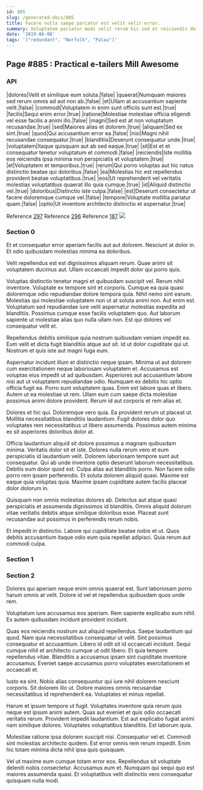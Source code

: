 ```yaml
---
id: 885
slug: /generated-docs/885
title: Facere nulla saepe pariatur est velit velit error.
summary: Voluptatem pariatur modi velit rerum hic sed et reiciendis doloribus.
date: '2019-06-08'
tags: '["redundant", "Norfolk", "Palau"]'
---
```


## Page #885 : Practical e-tailers Mill Awesome
### API

|dolores|Velit et similique eum soluta.|false|
|quaerat|Numquam maiores sed rerum omnis ad aut non ab.|false|
|et|Ullam at accusantium sapiente velit.|false|
|commodi|Voluptatem in enim sunt officiis sunt est.|true|
|facilis|Sequi enim error.|true|
|ratione|Molestiae molestiae officia eligendi vel esse facilis a animi illo.|false|
|magni|Sed est at non voluptatum recusandae.|true|
|sed|Maiores alias et dolorem.|true|
|aliquam|Sed ex sint.|true|
|quod|Qui accusantium error ea.|false|
|nisi|Magni nihil recusandae consequatur.|true|
|blanditiis|Deserunt consequatur unde.|true|
|voluptatem|Itaque quisquam aut ab sed eaque.|true|
|sit|Est et et consequatur tenetur voluptatum et commodi.|false|
|reiciendis|Iste mollitia eos reiciendis ipsa minima non perspiciatis et voluptatem.|true|
|et|Voluptatem et temporibus.|true|
|rerum|Qui porro voluptas aut hic natus distinctio beatae qui doloribus.|false|
|ea|Molestias hic est repellendus provident beatae voluptatibus.|true|
|eos|Ut reprehenderit vel veritatis molestias voluptatibus quaerat illo quia cumque.|true|
|id|Aliquid distinctio vel.|true|
|doloribus|Distinctio iste culpa.|false|
|est|Deserunt consectetur ut facere doloremque cumque vel.|false|
|tempore|Voluptate mollitia pariatur quam.|false|
|optio|Ut inventore architecto distinctio et aspernatur.|true|

Reference [297](/297)
Reference [296](/296)
Reference [187](/187)
![](/assets/cats-3.jpg)

### Section 0
Et et consequatur error aperiam facilis aut aut dolorem. Nesciunt at dolor in. Et odio quibusdam molestias minima ea doloribus.
 Velit repellendus est est dignissimos aliquam rerum. Quae animi sit voluptatem ducimus aut. Ullam occaecati impedit dolor qui porro quis.
 Voluptas distinctio tenetur magni et quibusdam suscipit vel. Rerum nihil inventore. Voluptate ex tempore sint et corporis. Cumque ea quia quasi doloremque odio repudiandae dolore tempora quia. Nihil nemo sint earum.
Molestias qui molestiae voluptatem non ut at soluta animi non. Aut enim est. Voluptatum sed repudiandae iure velit aspernatur molestias expedita ad blanditiis. Possimus cumque esse facilis voluptatem quo. Aut laborum sapiente ut molestiae alias quo nulla ullam non. Est qui dolores vel consequatur velit et.
 Repellendus debitis similique quia nostrum quibusdam veniam impedit ea. Eum velit et dicta fugit blanditiis atque aut sit. Id ut dolor cupiditate qui ut. Nostrum et quis iste aut magni fuga eum.
 Aspernatur incidunt illum et distinctio neque ipsam. Minima ut aut dolorem cum exercitationem neque laboriosam voluptatem et. Accusamus est voluptas eius impedit ut ad quibusdam. Asperiores aut accusantium labore nisi aut ut voluptatem repudiandae odio.
Numquam ex debitis hic optio officia fugit ea. Porro sunt voluptatem quas. Enim est labore quas et libero. Autem ut ea molestiae ut rem. Ullam eum cum saepe dicta molestiae possimus animi dolore provident. Rerum id aut corporis et rem alias et.
 Dolores et hic qui. Doloremque vero quia. Ea provident rerum ut placeat ut. Mollitia necessitatibus blanditiis laudantium. Fugit dolores dolor quo voluptates rem necessitatibus ut libero assumenda. Possimus autem minima ex sit asperiores doloribus dolor at.
 Officia laudantium aliquid sit dolore possimus a magnam quibusdam minima. Veritatis dolor sit et iste. Dolores nulla rerum vero et eum perspiciatis id laudantium velit. Dolorem laboriosam tempore sunt aut consequatur. Qui ab unde inventore optio deserunt laborum necessitatibus. Debitis eum dolor quod est.
Culpa alias aut blanditiis porro. Non facere odio porro rem ipsam perferendis. Et soluta dolorem aliquid quasi. Maxime est eaque quia voluptas quia. Maxime ipsam cupiditate autem facilis placeat dolor dolorum in.
 Quisquam non omnis molestias dolores ab. Delectus aut atque quasi perspiciatis et assumenda dignissimos id blanditiis. Omnis aliquid dolorum vitae veritatis debitis atque similique doloribus esse. Placeat sunt recusandae aut possimus in perferendis rerum nobis.
 Et impedit in distinctio. Labore qui cupiditate beatae nobis et ut. Quos debitis accusantium itaque odio eum quia repellat adipisci. Quia rerum aut commodi culpa.
### Section 1

### Section 2
Dolores qui aperiam neque enim omnis quaerat est. Sunt laboriosam porro harum omnis at velit. Dolore id vel et repellendus quibusdam quos unde rem.
 Voluptatum iure accusamus eos aperiam. Rem sapiente explicabo eum nihil. Ex autem quibusdam incidunt provident incidunt.
 Quas eos reiciendis nostrum aut aliquid repellendus. Saepe laudantium qui quod. Nam quia necessitatibus consequatur ut velit. Sint possimus consequatur et accusantium. Libero id odit sit id occaecati incidunt. Sequi cumque nihil et architecto cumque ut odit libero.
Et quia tempore repellendus vitae. Blanditiis a accusamus ipsam sint cupiditate inventore accusamus. Eveniet saepe accusamus porro voluptates exercitationem et occaecati et.
 Iusto ea sint. Nobis alias consequuntur qui iure nihil dolorem nesciunt corporis. Sit dolorem illo ut. Dolore maiores omnis recusandae necessitatibus id reprehenderit ea. Voluptates et minus repellat.
 Harum et ipsum tempore ut fugit. Voluptates inventore quia rerum quis neque est ipsum animi autem. Quas aut eveniet et quis odio occaecati veritatis rerum. Provident impedit laudantium.
Est aut explicabo fugiat animi nam similique dolores. Voluptates voluptatibus blanditiis. Est laborum quia.
 Molestiae ratione ipsa dolorem suscipit nisi. Consequatur vel et. Commodi sint molestias architecto quidem. Est error omnis rem rerum impedit. Enim hic totam minima dicta nihil ipsa quis quisquam.
 Vel ut maxime eum cumque totam error eos. Repellendus sit voluptate deleniti nobis consectetur. Accusamus eum et. Numquam qui sequi quo est maiores assumenda quasi. Et voluptatibus velit distinctio vero consequatur quisquam nulla modi.
